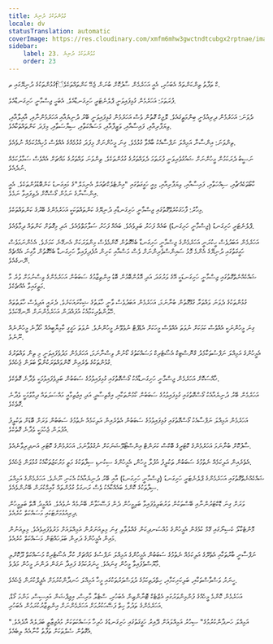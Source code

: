 ```yaml
---
title: ގުޅުންތަކުގެ ދުނިޔެ
locale: dv
statusTranslation: automatic
coverImage: https://res.cloudinary.com/xmfm6mhw3gwctndtcubgx2rptnae/image/upload/v1740468922/small_cover_tratado_de_psicologia_revolucionaria_a4c0dca4e0.webp
sidebar:
    label: 23. ގުޅުންތަކުގެ ދުނިޔެ
    order: 23
---
```

ގުޅުންތަކުގެ ދުނިޔޭގައި ތਿੰކް ތަފާތު ތިންކަންތައް އެބަހުރި، އެއީ އަހަރެމެން ސާފުކޮށް ބުނަން ޖެހޭ ކަންތައްތަކެވެ.

ފުރަތަމަ: އަހަރެމެން ގުޅިފައިވަނީ ޕްލެނެޓަރީ ހަށިގަނޑާއެވެ. އެބަހީ ޖިސްމާނީ ހަށިގަނޑާއެވެ.

ދެވަނަ: އަހަރެމެން ދިރިއުޅެނީ ބިންމަތީގައެވެ. ލޮޖިކް ގޮތުން ވެސް އަހަރެމެން ގުޅިފައިވަނީ ބޭރު ދުނިޔެއާއި އަހަރެމެންނާއި، އާއިލާއާއި، ވިޔަފާރިއާއި، ފައިސާއާއި، ވަޒީފާއާއި، މަސައްކަތާއި، ސިޔާސަތާއި، މިފަދަ ކަންތައްތަކާއެވެ.

ތިންވަނަ: އިންސާނާ އަމިއްލަ ނަފްސާއެކު ބާއްވާ ގުޅުމެވެ. ގިނަ މީހުންނަށް މިފަދަ ގުޅުމެއްގެ އެއްވެސް މުހިއްމުކަމެއް ނުވެއެވެ.

ނަސީބު ދެރަކަމުން މީހުންނަށް ޝައުގުވެރިވަނީ ފުރަތަމަ ދެވައްތަރުގެ ގުޅުންތަކެވެ. ތިންވަނަ ވައްތަރުގެ މައްޗަށް އެއްވެސް ސަމާލުކަމެއް ނުދެއެވެ.

ކާބޯތަކެއްޗާއި، ސިއްހަތާއި، ފައިސާއާއި، ވިޔަފާރިއާއި، މިއީ ހަގީގަތުގައި "އިންޓެލެކްޗުއަލް އެނިމަލް"ގެ މައިގަނޑު ކަންބޮޑުވުންތަކެވެ. އެއީ އިންސާނާގެ ނަމުން ގޯސްކޮށް ދެވިފައިވާ ނަމެވެ.

މިހާރު: ފާހަގަކުރެވޭގޮތުގައި ޖިސްމާނީ ހަށިގަނޑާއި ދުނިޔޭގެ ކަންތައްތަކަކީ އަހަރެމެންގެ ބޭރުގެ ކަންތައްތަކެވެ.

ޕްލެނެޓަރީ ހަށިގަނޑު (ޖިސްމާނީ ހަށިގަނޑު) ބައެއް ފަހަރު ބަލިވެއެވެ. ބައެއް ފަހަރު ސަލާމަތްވެއެވެ. އަދި މިގޮތަށް ކަންތައް ދިމާވެއެވެ.

އަހަރެމެން އަބަދުވެސް ހީކުރަނީ އަހަރެމެންގެ ޖިސްމާނީ ހަށިގަނޑާ ބެހޭގޮތުން ކޮންމެވެސް މިންވަރަކަށް އެނގޭނެ ކަމަށެވެ. އެހެންނަމަވެސް ހަގީގަތުގައި ދުނިޔޭގެ އެންމެ މޮޅު ސައިންސްވެރިންނަށް ވެސް މަސްއާއި ކަށިން އުފެދިފައިވާ ހަށިގަނޑާ ބެހޭގޮތުން މާގިނަ އެއްޗެއް ނޭނގެއެވެ.

ޝައްކެއްނެތްގޮތުގައި ޖިސްމާނީ ހަށިގަނޑަކީ އޭގެ ވަރުގަދަ އަދި އޮޅުންބޮޅުން ބޮޑު އިންތިޒާމުގެ ސަބަބުން އަހަރެމެންގެ ވިސްނުމަށް ވުރެ މާ މަތީގައިވާ އެއްޗެކެވެ.

ގުޅުންތަކުގެ ދެވަނަ ވައްތަރާ ގުޅޭގޮތުން ބުނާނަމަ، އަހަރެމެން އަބަދުވެސް ވާނީ ހާލަތުގެ ޝިކާރައަކަށެވެ. ދެރައީ އަދިވެސް ހާލަތުތައް ހޭލުންތެރިކަމާއެކު އުފައްދަން އަހަރެމެންނަށް ނޭނގޭކަމެވެ.

ގިނަ މީހުންނަކީ އެއްވެސް ކަމަކަށް ނުވަތަ އެއްވެސް މީހަކަށް އެޑެޕްޓް ނުވެވޭނެ މީހުންނެވެ. ނުވަތަ ހަގީގީ ކާމިޔާބީއެއް ހޯދާނެ މީހުންނެއް ނޫނެވެ.

އެމީހުންގެ އަމިއްލަ ނަފްސުތަކާމެދު ގްނޮސްޓިކް އެސޯޓެރިކް މަސައްކަތުގެ ކޯނުން ވިސްނާނަމަ، އަހަރެމެން މަދުވެފައިވަނީ މި ތިން ވައްތަރުގެ ގުޅުންތަކުގެ ތެރެއިން ކޮންވައްތަރަކުންތޯ ބަލަން ޖެހެއެވެ.

ޚާއްސަކޮށް އަހަރެމެން ޖިސްމާނީ ހަށިގަނޑާއެކު ގޯސްގޮތުގައި ގުޅިފައިވުމުގެ ސަބަބުން ބަލިވެފައިވުމަކީ ވެދާނެ ގޮތެކެވެ.

އަހަރެމެން ބޭރު ދުނިޔެއާއެކު ގޯސްގޮތުގައި ގުޅިފައިވުމުގެ ސަބަބުން ކޯޅުންތަކާއި، އިގްތިސާދީ އަދި އިޖުތިމާއީ މައްސަލަތައް ދިމާވުމަކީ ވެދާނެ ގޮތެކެވެ.

އަހަރެމެން އަމިއްލަ ނަފްސާއެކު ގޯސްގޮތުގައި ގުޅިފައިވުމުގެ ސަބަބުން އެތެރެއިން އަލިކަމެއް ނެތުމުގެ ސަބަބުން ވަރަށް ބޮޑަށް ތަކުލީފު އުފުލަން ޖެހުމަކީ ވެދާނެ ގޮތެކެވެ.

ސާފުކޮށް ބުނާނަމަ އަހަރެމެންގެ ކޮޓަރީގެ ބޮކްސް ކަރަންޓް އިންސްޓޯލޭޝަނަކަށް ނުގުޅުވާނަމަ، އަހަރެމެންގެ ކޮޓަރި އަނދިރިވާނެއެވެ.

އެތެރެއިން އަލިކަމެއް ނެތުމުގެ ސަބަބުން ތަކުލީފު އުފުލާ މީހުން، އެމީހުންގެ ސިކުނޑި ސިފާތަކުގެ މަތީ މަރުކަޒުތަކާއެކު ގުޅުވަން ޖެހެއެވެ.

ޝައްކެއްނެތްގޮތުގައި އަހަރެމެންގެ ޕްލެނެޓަރީ ހަށިގަނޑު (ޖިސްމާނީ ހަށިގަނޑު) އާއި ބޭރު ދުނިޔެއާއެކު އެކަނި ނޫނެވެ. އަހަރެމެންގެ އަމިއްލަ ސިފާތަކުގެ ކޮންމެ ބައެއްކާއެކު ވެސް ރަނގަޅު ގުޅުންތައް ގާއިމްކުރަން ބޭނުންވެއެވެ.

ވަރަށް ގިނަ ޑޮކްޓަރުންނާއި ބޭސްތަކުން ވަރުބަލިވެފައިވާ ބަލިމީހުން ދެން ފަސޭހަވާން ބޭނުމެއް ނުވެއެވެ. އުއްމީދު އޮތް ބަލިމީހުން ދިރިއުޅުމަށްޓަކައި މަސައްކަތް ކުރެއެވެ.

މޮންޓެކާލޯ ކެސިނޯގައި ގޭމް ކުޅެގެން އެމީހުންގެ މުއްސަނދިކަން ގެއްލުވާލި ގިނަ މިލިއަނަރުން އަމިއްލައަށް މަރުވެފައިވެއެވެ. މިލިއަނުން މައިން އެމީހުންގެ ދަރިން ބަލަހައްޓަން މަސައްކަތް ކުރެއެވެ.

ނަފްސާނީ ބާރުތަކާއި އެތެރޭގެ އަލިކަމެއް ނެތުމުގެ ސަބަބުން އެމީހުންގެ އަމިއްލަ ނަފްސުގެ މައްޗަށް ކުރާ އެސޯޓެރިކް މަސައްކަތް ދޫކޮށްލި މާޔޫސްވެފައިވާ މީހުން ގިނައެވެ. ހީނަރުކަމުގެ ފައިދާ ނަގަން ދަންނަ މީހުން މަދެވެ.

ހީނަރު ވަސްވާސްތަކާއި، ބަލިކަށިކަމާއި، ހިތްދަތިކަމުގެ ދުވަސްވަރުތަކުގައި މީހާ އަމިއްލަ ހަނދާންކުރުމަށް އެޕީލްކުރަން ޖެހެއެވެ.

އަހަރެމެން ކޮންމެ މީހެއްގެ ފުންމިންވަރުގައި އެޒްޓެކް ޓޮނާންޒިން އެބަހުރި، ސްޓެލާ މާރިސް، އިޖިޕްޝަން އައިސިސް، މަންމަ ގޯޑް، އަހަރެމެންގެ ތަދުވާ ހިތް ފަސޭހަކުރުމަށް އަހަރެމެންނަށް އިންތިޒާރުކުރަމުން އެބަހުރި.

"އަމިއްލަ ހަނދާންކުރުމުގެ" ސިހުރު އަމިއްލައަށް ދޭއިރު ހަގީގަތުގައި ހަށިގަނޑުގެ ހުރިހާ މަސައްކަތަކަށް މުއުޖިޒާތީ ބަދަލެއް އާދެއެވެ. އެގޮތުން ސެލްތަކަށް ތަފާތު ކާނާއެއް ލިބެއެވެ.
